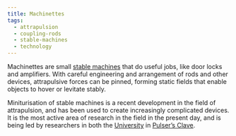 ```yaml
---
title: Machinettes
tags:
  - attrapulsion
  - coupling-rods
  - stable-machines
  - technology
---
```

Machinettes are small [stable machines](lore:stable-machines) that do useful
jobs, like door locks and amplifiers. With careful engineering and arrangement
of rods and other devices, attrapulsive forces can be pinned, forming static
fields that enable objects to hover or levitate stably.

Miniturisation of stable machines is a recent development in the field of
attrapulsion, and has been used to create increasingly complicated devices.
It is the most active area of research in the field in the present day, and
is being led by researchers in both the 
[University](location:university-in-the-middle)
in [Pulser’s Clave](location:pulsers-clave).
